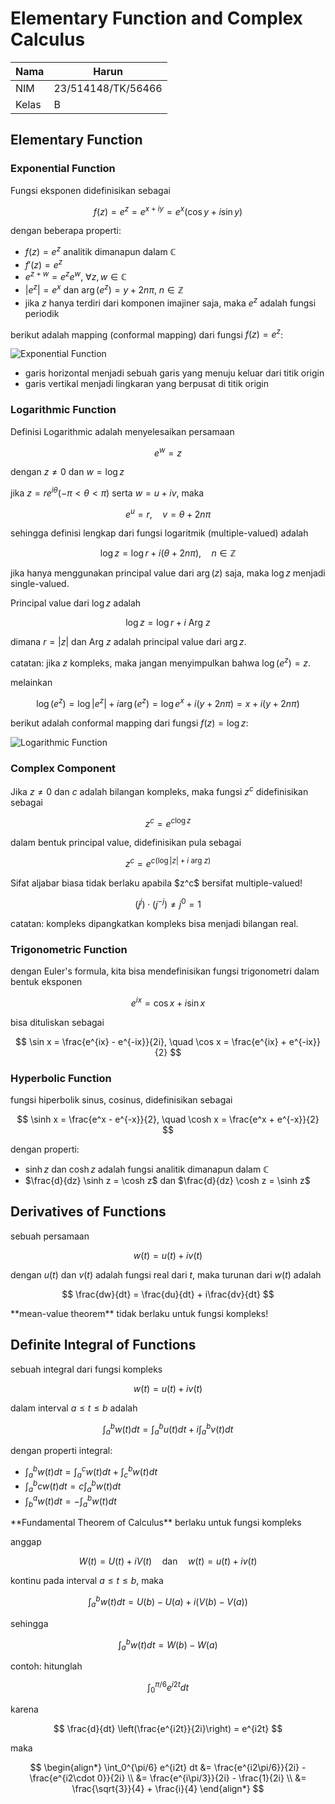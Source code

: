 
# Elementary Function and Complex Calculus

|Nama|Harun|
|---|---|
|NIM|23/514148/TK/56466|
|Kelas|B|

## Elementary Function

### Exponential Function

Fungsi eksponen didefinisikan sebagai

$$
f(z) = e^z = e^{x + iy} = e^x(\cos y + i \sin y)
$$

dengan beberapa properti:

- $f(z) = e^z$ analitik dimanapun dalam $\mathbb{C}$
- $f'(z) = e^z$
- $e^{z+w} = e^z e^w, \ \forall z, w \in \mathbb{C}$
- $|e^z| = e^x$ dan $\arg(e^z) = y + 2n\pi, \ n \in \mathbb{Z}$
- jika $z$ hanya terdiri dari komponen imajiner saja, maka $e^z$ adalah fungsi periodik

berikut adalah mapping (conformal mapping) dari fungsi $f(z) = e^z$:

<Image
    src="/assets/avk/l06_1.png"
    alt="Exponential Function"
    width={1920}
    height={1080}
/>

- garis horizontal menjadi sebuah garis yang menuju keluar dari titik origin
- garis vertikal menjadi lingkaran yang berpusat di titik origin

### Logarithmic Function

Definisi Logarithmic adalah menyelesaikan persamaan

$$
e^w = z
$$

dengan $z \neq 0$ dan $w = \log z$

jika $z = re^{i\theta}(-\pi < \theta < \pi)$ serta $w = u + iv$, maka

$$
e^u = r, \quad v = \theta + 2n\pi
$$

sehingga definisi lengkap dari fungsi logaritmik (multiple-valued) adalah

$$
\log z = \log r + i(\theta + 2n\pi), \quad n \in \mathbb{Z}
$$

jika hanya menggunakan principal value dari $\arg(z)$ saja, maka $\log z$ menjadi single-valued.

Principal value dari $\log z$ adalah

$$
\log z = \log r + i \text{ Arg } z
$$

dimana $r = |z|$ dan $\text{Arg } z$ adalah principal value dari $\arg z$.

catatan: jika $z$ kompleks, maka jangan menyimpulkan bahwa $\log (e^z) = z$.

melainkan 

$$
\log (e^z) = \log |e^z| + i \arg(e^z) = \log e^x + i(y + 2n\pi) = x + i(y + 2n\pi)
$$

berikut adalah conformal mapping dari fungsi $f(z) = \log z$:

<Image
    src="/assets/avk/l06_2.png"
    alt="Logarithmic Function"
    width={1920}
    height={1080}
/>

### Complex Component

Jika $z\neq 0$ dan $c$ adalah bilangan kompleks, maka fungsi $z^c$ didefinisikan sebagai

$$
z^c = e^{c\log z}
$$

dalam bentuk principal value, didefinisikan pula sebagai

$$
z^c = e^{c(\log |z| + i \text{ arg } z)}
$$

<Callout type='error'>
Sifat aljabar biasa tidak berlaku apabila $z^c$ bersifat multiple-valued!

$$
(j^j)\cdot (j^{-j}) \neq j^0 = 1
$$
</Callout>

catatan: kompleks dipangkatkan kompleks bisa menjadi bilangan real.

### Trigonometric Function

dengan Euler's formula, kita bisa mendefinisikan fungsi trigonometri dalam bentuk eksponen

$$
e^{ix} = \cos x + i \sin x
$$

bisa dituliskan sebagai

$$
\sin x = \frac{e^{ix} - e^{-ix}}{2i}, \quad \cos x = \frac{e^{ix} + e^{-ix}}{2}
$$

### Hyperbolic Function

fungsi hiperbolik sinus, cosinus, didefinisikan sebagai

$$
\sinh x = \frac{e^x - e^{-x}}{2}, \quad \cosh x = \frac{e^x + e^{-x}}{2}
$$

dengan properti:

- $\sinh z$ dan $\cosh z$ adalah fungsi analitik dimanapun dalam $\mathbb{C}$
- $\frac{d}{dz} \sinh z = \cosh z$ dan $\frac{d}{dz} \cosh z = \sinh z$

## Derivatives of Functions

sebuah persamaan

$$
w(t) = u(t) + iv(t)
$$

dengan $u(t)$ dan $v(t)$ adalah fungsi real dari $t$, maka turunan dari $w(t)$ adalah

$$
\frac{dw}{dt} = \frac{du}{dt} + i\frac{dv}{dt}
$$

<Callout type='error'>
**mean-value theorem** tidak berlaku untuk fungsi kompleks!
</Callout>

## Definite Integral of Functions

sebuah integral dari fungsi kompleks

$$
w(t) = u(t) + iv(t)
$$

dalam interval $a \leq t \leq b$ adalah

$$
\int_a^b w(t) dt = \int_a^b u(t) dt + i \int_a^b v(t) dt
$$

dengan properti integral:

- $\int_a^b w(t) dt = \int_a^c w(t) dt + \int_c^b w(t) dt$
- $\int_a^b c w(t) dt = c \int_a^b w(t) dt$
- $\int_b^a w(t) dt = -\int_a^b w(t) dt$

<Callout type='info'>
**Fundamental Theorem of Calculus** berlaku untuk fungsi kompleks

anggap

$$
W(t) = U(t) + iV(t) \quad \text{dan} \quad w(t) = u(t) + iv(t)
$$

kontinu pada interval $a \leq t \leq b$, maka

$$
\int_a^b w(t) dt = U(b) - U(a) + i(V(b) - V(a))
$$

sehingga

$$
\int_a^b w(t) dt = W(b) - W(a)
$$
</Callout>

contoh: hitunglah 

$$
\int_0^{\pi/6} e^{i2t} dt
$$

karena

$$
\frac{d}{dt} \left(\frac{e^{i2t}}{2i}\right) = e^{i2t}
$$

maka

$$
\begin{align*}
\int_0^{\pi/6} e^{i2t} dt &= \frac{e^{i2\pi/6}}{2i} - \frac{e^{i2\cdot 0}}{2i} \\
&= \frac{e^{i\pi/3}}{2i} - \frac{1}{2i} \\
&= \frac{\sqrt{3}}{4} + \frac{i}{4}
\end{align*}
$$